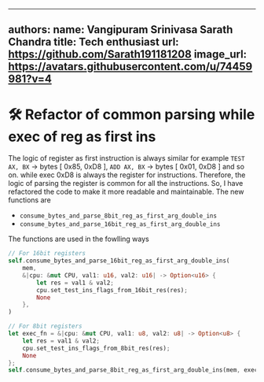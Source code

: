 
---
authors:
  name: Vangipuram Srinivasa Sarath Chandra
  title: Tech enthusiast
  url: https://github.com/Sarath191181208
  image_url: https://avatars.githubusercontent.com/u/74459981?v=4
---

# 🛠️ Refactor of common parsing while exec of reg as first ins
The logic of register as first instruction is always similar for example 
`TEST AX, BX` -> bytes [ 0x85, 0xD8 ], `ADD AX, BX` -> bytes [ 0x01, 0xD8 ] and so on.
while exec 0xD8 is always the register for instructions. Therefore, the logic of parsing the register is common for all the instructions. So, I have refactored the code to make it more readable and maintainable.
The new functions are 
- `consume_bytes_and_parse_8bit_reg_as_first_arg_double_ins`
- `consume_bytes_and_parse_16bit_reg_as_first_arg_double_ins`

The functions are used in the fowlling ways 
```rust
// For 16bit registers
self.consume_bytes_and_parse_16bit_reg_as_first_arg_double_ins(
    mem,
    &|cpu: &mut CPU, val1: u16, val2: u16| -> Option<u16> {
        let res = val1 & val2;
        cpu.set_test_ins_flags_from_16bit_res(res);
        None
    },
)

// For 8bit registers
let exec_fn = &|cpu: &mut CPU, val1: u8, val2: u8| -> Option<u8> {
    let res = val1 & val2;
    cpu.set_test_ins_flags_from_8bit_res(res);
    None
};
self.consume_bytes_and_parse_8bit_reg_as_first_arg_double_ins(mem, exec_fn);
```
